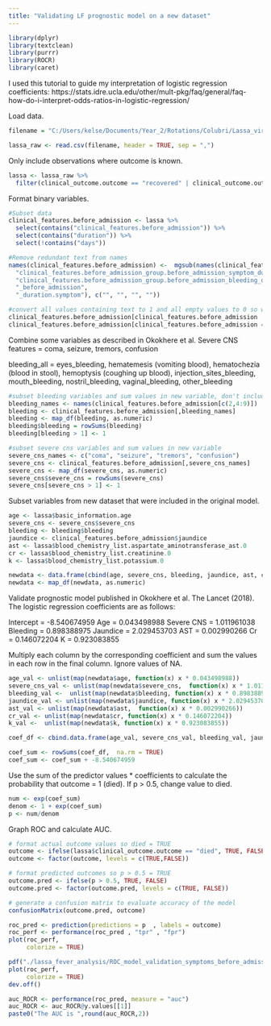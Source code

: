 ```yaml
---
title: "Validating LF prognostic model on a new dataset"
---
```


```r
library(dplyr)
library(textclean)
library(purrr)
library(ROCR)
library(caret)
```

I used this tutorial to guide my interpretation of logistic regression coefficients:
https://stats.idre.ucla.edu/other/mult-pkg/faq/general/faq-how-do-i-interpret-odds-ratios-in-logistic-regression/

Load data.

```r
filename = "C:/Users/kelse/Documents/Year_2/Rotations/Colubri/Lassa_virus/practice_data/commcare-randomized-data-2018-2020.csv"

lassa_raw <- read.csv(filename, header = TRUE, sep = ",")
```

Only include observations where outcome is known.

```r
lassa <- lassa_raw %>%
  filter(clinical_outcome.outcome == "recovered" | clinical_outcome.outcome == "died")
```

Format binary variables.

```r
#Subset data
clinical_features.before_admission <- lassa %>%
  select(contains("clinical_features.before_admission")) %>%
  select(contains("duration")) %>%
  select(!contains("days")) 

#Remove redundant text from names
names(clinical_features.before_admission) <-  mgsub(names(clinical_features.before_admission), c(
  "clinical_features.before_admission_group.before_admission_symptom_duration.",
  "clinical_features.before_admission_group.before_admission_bleeding_question_group.bleeding_duration.",
  "_before_admission",
  "_duration.symptom"), c("", "", "", ""))

#convert all values containing text to 1 and all empty values to 0 so we can treat these variables as binary.
clinical_features.before_admission[clinical_features.before_admission != ""] <- 1
clinical_features.before_admission[clinical_features.before_admission == ""] <- 0
```

Combine some variables as described in Okokhere et al.
Severe CNS features = coma, seizure, tremors, confusion 

bleeding_all = eyes_bleeding, hematemesis (vomiting blood), hematochezia (blood in stool), hemoptysis (coughing up blood), injection_sites_bleeding, mouth_bleeding, nostril_bleeding, vaginal_bleeding, other_bleeding

```r
#subset bleeding variables and sum values in new variable, don't include eyes_bleeding
bleeding_names <- names(clinical_features.before_admission[c(2,4:9)])
bleeding <- clinical_features.before_admission[,bleeding_names]
bleeding <- map_df(bleeding, as.numeric)
bleeding$bleeding = rowSums(bleeding)
bleeding[bleeding > 1] <- 1

#subset severe cns variables and sum values in new variable
severe_cns_names <- c("coma", "seizure", "tremors", "confusion")
severe_cns <- clinical_features.before_admission[,severe_cns_names]
severe_cns <- map_df(severe_cns, as.numeric)
severe_cns$severe_cns = rowSums(severe_cns)
severe_cns[severe_cns > 1] <- 1
```

Subset variables from new dataset that were included in the original model.

```r
age <- lassa$basic_information.age
severe_cns <- severe_cns$severe_cns
bleeding <- bleeding$bleeding
jaundice <- clinical_features.before_admission$jaundice
ast <- lassa$blood_chemistry_list.aspartate_aminotransferase_ast.0
cr <- lassa$blood_chemistry_list.creatinine.0
k <- lassa$blood_chemistry_list.potassium.0

newdata <- data.frame(cbind(age, severe_cns, bleeding, jaundice, ast, cr,  k))
newdata <- map_df(newdata, as.numeric)
```

Validate prognostic model published in Okokhere et al. The Lancet (2018). The logistic regression coefficients are as follows:

Intercept = -8.540674959
Age = 0.043498988
Severe CNS = 1.011961038
Bleeding = 0.898388975
Jaundice = 2.029453703
AST = 0.002990266
Cr = 0.146072204
K = 0.923083855

Multiply each column by the corresponding coefficient and sum the values in each row in the final column. Ignore values of NA.

```r
age_val <- unlist(map(newdata$age, function(x) x * 0.043498988))
severe_cns_val <- unlist(map(newdata$severe_cns,  function(x) x * 1.011961038))
bleeding_val <-  unlist(map(newdata$bleeding, function(x) x * 0.898388975))
jaundice_val <- unlist(map(newdata$jaundice, function(x) x * 2.029453703))
ast_val <- unlist(map(newdata$ast,  function(x) x * 0.002990266))
cr_val <- unlist(map(newdata$cr, function(x) x * 0.146072204))
k_val <-  unlist(map(newdata$k, function(x) x * 0.923083855))

coef_df <- cbind.data.frame(age_val, severe_cns_val, bleeding_val, jaundice_val, ast_val, cr_val, k_val)

coef_sum <- rowSums(coef_df,  na.rm = TRUE)
coef_sum <- coef_sum + -8.540674959
```

Use the sum of the predictor values * coefficients to calculate the probability that outcome = 1 (died). If p > 0.5,  change value to died.

```r
num <- exp(coef_sum)
denom <- 1 + exp(coef_sum)
p <- num/denom
```

Graph ROC and calculate AUC.

```r
# format actual outcome values so died = TRUE
outcome <- ifelse(lassa$clinical_outcome.outcome == "died", TRUE, FALSE)
outcome <- factor(outcome, levels = c(TRUE,FALSE))

# format predicted outcomes so p > 0.5 = TRUE
outcome.pred <- ifelse(p > 0.5, TRUE, FALSE)
outcome.pred <- factor(outcome.pred, levels = c(TRUE, FALSE))

# generate a confusion matrix to evaluate accuracy of the model 
confusionMatrix(outcome.pred, outcome)
```


```r
roc_pred <- prediction(predictions = p  , labels = outcome)
roc_perf <- performance(roc_pred , "tpr" , "fpr")
plot(roc_perf,
     colorize = TRUE)

pdf("./lassa_fever_analysis/ROC_model_validation_symptoms_before_admission.pdf")
plot(roc_perf,
     colorize = TRUE)
dev.off()
```


```r
auc_ROCR <- performance(roc_pred, measure = "auc")
auc_ROCR <- auc_ROCR@y.values[[1]]
paste0("The AUC is ",round(auc_ROCR,2))
```


